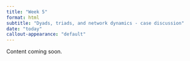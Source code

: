 ```yaml
---
title: "Week 5"
format: html
subtitle: "Dyads, triads, and network dynamics - case discussion"
date: "today"
callout-appearance: "default"
---
```


::: {.callout-note}
Content coming soon.

:::
